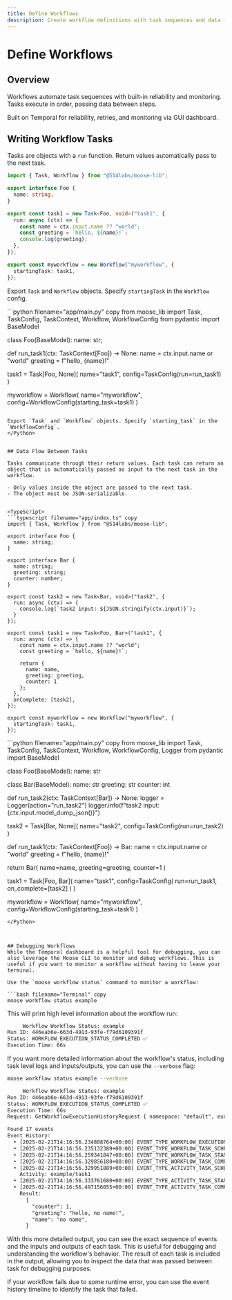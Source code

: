 ```yaml
---
title: Define Workflows
description: Create workflow definitions with task sequences and data flow
---
```



# Define Workflows

<LanguageSwitcher />

## Overview

Workflows automate task sequences with built-in reliability and monitoring. Tasks execute in order, passing data between steps.

<Callout type="info" title="Powered by Temporal">
Built on Temporal for reliability, retries, and monitoring via GUI dashboard.
</Callout>

## Writing Workflow Tasks

<TypeScript>

Tasks are objects with a `run` function. Return values automatically pass to the next task.

```typescript filename="app/index.ts" copy
import { Task, Workflow } from "@514labs/moose-lib";

export interface Foo {
  name: string;
}

export const task1 = new Task<Foo, void>("task1", {
  run: async (ctx) => {
    const name = ctx.input.name ?? "world";
    const greeting = `hello, ${name}!`;
    console.log(greeting);
  },
});

export const myworkflow = new Workflow("myworkflow", {
  startingTask: task1,
});
```

Export `Task` and `Workflow` objects. Specify `startingTask` in the `Workflow` config.
</TypeScript>

<Python>
```python filename="app/main.py" copy
from moose_lib import Task, TaskConfig, TaskContext, Workflow, WorkflowConfig
from pydantic import BaseModel

class Foo(BaseModel):
  name: str;

def run_task1(ctx: TaskContext[Foo]) -> None:
  name = ctx.input.name or "world"
  greeting = f"hello, {name}!"

task1 = Task[Foo, None](
  name="task1",
  config=TaskConfig(run=run_task1)
)

myworkflow = Workflow(
  name="myworkflow",
  config=WorkflowConfig(starting_task=task1)
)
```

Export `Task` and `Workflow` objects. Specify `starting_task` in the `WorkflowConfig`.
</Python>


## Data Flow Between Tasks

Tasks communicate through their return values. Each task can return an object that is automatically passed as input to the next task in the workflow.

- Only values inside the object are passed to the next task.
- The object must be JSON-serializable.


<TypeScript>
```typescript filename="app/index.ts" copy
import { Task, Workflow } from "@514labs/moose-lib";

export interface Foo {
  name: string;
}

export interface Bar {
  name: string;
  greeting: string;
  counter: number;
}

export const task2 = new Task<Bar, void>("task2", {
  run: async (ctx) => {
    console.log(`task2 input: ${JSON.stringify(ctx.input)}`);
  }
});

export const task1 = new Task<Foo, Bar>("task1", {
  run: async (ctx) => {
    const name = ctx.input.name ?? "world";
    const greeting = `hello, ${name}!`;

    return {
      name: name,
      greeting: greeting,
      counter: 1
    };
  },
  onComplete: [task2],
});

export const myworkflow = new Workflow("myworkflow", {
  startingTask: task1,
});
```
</TypeScript>

<Python>
```python filename="app/main.py" copy
from moose_lib import Task, TaskConfig, TaskContext, Workflow, WorkflowConfig, Logger
from pydantic import BaseModel

class Foo(BaseModel):
  name: str

class Bar(BaseModel):
  name: str
  greeting: str
  counter: int

def run_task2(ctx: TaskContext[Bar]) -> None:
  logger = Logger(action="run_task2")
  logger.info(f"task2 input: {ctx.input.model_dump_json()}")

task2 = Task[Bar, None](
  name="task2",
  config=TaskConfig(run=run_task2)
)

def run_task1(ctx: TaskContext[Foo]) -> Bar:
  name = ctx.input.name or "world"
  greeting = f"hello, {name}!"

  return Bar(
      name=name,
      greeting=greeting,
      counter=1
  )

task1 = Task[Foo, Bar](
  name="task1",
  config=TaskConfig(
      run=run_task1,
      on_complete=[task2]
  )
)

myworkflow = Workflow(
  name="myworkflow",
  config=WorkflowConfig(starting_task=task1)
)
```
</Python>



## Debugging Workflows
While the Temporal dashboard is a helpful tool for debugging, you can also leverage the Moose CLI to monitor and debug workflows. This is useful if you want to monitor a workflow without having to leave your terminal.

Use the `moose workflow status` command to monitor a workflow:

```bash filename="Terminal" copy
moose workflow status example
```

This will print high level information about the workflow run:

```txt filename="Terminal"
     Workflow Workflow Status: example
Run ID: 446eab6e-663d-4913-93fe-f79d6109391f
Status: WORKFLOW_EXECUTION_STATUS_COMPLETED ✅
Execution Time: 66s
```

If you want more detailed information about the workflow's status, including task level logs and inputs/outputs, you can use the `--verbose` flag:

```bash filename="Terminal" copy
moose workflow status example --verbose
```

```txt filename="Terminal"
     Workflow Workflow Status: example
Run ID: 446eab6e-663d-4913-93fe-f79d6109391f
Status: WORKFLOW_EXECUTION_STATUS_COMPLETED ✅
Execution Time: 66s
Request: GetWorkflowExecutionHistoryRequest { namespace: "default", execution: Some(WorkflowExecution { workflow_id: "example", run_id: "446eab6e-663d-4913-93fe-f79d6109391f" }), maximum_page_size: 0, next_page_token: [], wait_new_event: false, history_event_filter_type: Unspecified, skip_archival: false }

Found 17 events
Event History:
  • [2025-02-21T14:16:56.234808764+00:00] EVENT_TYPE_WORKFLOW_EXECUTION_STARTED
  • [2025-02-21T14:16:56.235132389+00:00] EVENT_TYPE_WORKFLOW_TASK_SCHEDULED
  • [2025-02-21T14:16:56.259341847+00:00] EVENT_TYPE_WORKFLOW_TASK_STARTED
  • [2025-02-21T14:16:56.329856180+00:00] EVENT_TYPE_WORKFLOW_TASK_COMPLETED
  • [2025-02-21T14:16:56.329951889+00:00] EVENT_TYPE_ACTIVITY_TASK_SCHEDULED
    Activity: example/task1
  • [2025-02-21T14:16:56.333761680+00:00] EVENT_TYPE_ACTIVITY_TASK_STARTED
  • [2025-02-21T14:16:56.497156055+00:00] EVENT_TYPE_ACTIVITY_TASK_COMPLETED
    Result:
      {
        "counter": 1,
        "greeting": "hello, no name!",
        "name": "no name",
      }
```

With this more detailed output, you can see the exact sequence of events and the inputs and outputs of each task. This is useful for debugging and understanding the workflow's behavior.
The result of each task is included in the output, allowing you to inspect the data that was passed between task for debugging purposes.

If your workflow fails due to some runtime error, you can use the event history timeline to identify the task that failed.
